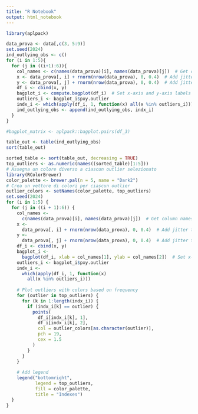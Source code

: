 ---
title: "R Notebook"
output: html_notebook
---

```{r}
library(aplpack)
```

```{r}

data_prova <- data[,c(3, 5:9)]
set.seed(2024)
ind_outlying_obs <- c()
for (i in 1:5){
  for (j in ((i+1):6)){
    col_names <- c(names(data_prova)[i], names(data_prova)[j])  # Get column names for current bagplot
    x <- data_prova[, i] + rnorm(nrow(data_prova), 0, 0.4)  # Add jitter to x-axis
    y <- data_prova[, j] + rnorm(nrow(data_prova), 0, 0.4)  # Add jitter to y-axis
    df_i <- cbind(x, y)
    bagplot_i <- compute.bagplot(df_i)  # Set x-axis and y-axis labels with column names
    outliers_i <- bagplot_i$pxy.outlier
    indx_i <- which(apply(df_i, 1, function(x) all(x %in% outliers_i)))
    ind_outlying_obs <- append(ind_outlying_obs, indx_i)
  }
}

#bagplot_matrix <- aplpack::bagplot.pairs(df_3)
```


```{r}
table_out <- table(ind_outlying_obs)
sort(table_out)
```

```{r}
sorted_table <- sort(table_out, decreasing = TRUE)
top_outliers <- as.numeric(names((sorted_table)[1:5]))
# Assegna un colore diverso a ciascun outlier selezionato
library(RColorBrewer)
color_palette <- brewer.pal(n = 5, name = "Dark2")
# Crea un vettore di colori per ciascun outlier
outlier_colors <- setNames(color_palette, top_outliers)
set.seed(2024)
for (i in 1:5) {
  for (j in ((i + 1):6)) {
    col_names <-
      c(names(data_prova)[i], names(data_prova)[j])  # Get column names for current bagplot
    x <-
      data_prova[, i] + rnorm(nrow(data_prova), 0, 0.4)  # Add jitter to x-axis
    y <-
      data_prova[, j] + rnorm(nrow(data_prova), 0, 0.4)  # Add jitter to y-axis
    df_i <- cbind(x, y)
    bagplot_i <-
      bagplot(df_i, xlab = col_names[1], ylab = col_names[2])  # Set x-axis and y-axis labels with column names
    outliers_i <- bagplot_i$pxy.outlier
    indx_i <-
      which(apply(df_i, 1, function(x)
        all(x %in% outliers_i)))
    
    # Plot outliers with colors based on frequency
    for (outlier in top_outliers) {
      for (k in 1:length(indx_i)) {
        if (indx_i[k] == outlier) {
          points(
            df_i[indx_i[k], 1],
            df_i[indx_i[k], 2],
            col = outlier_colors[as.character(outlier)],
            pch = 19,
            cex = 1.5
          )
        }
      }
    }
    
    # Add legend
    legend("bottomright",
           legend = top_outliers,
           fill = color_palette,
           title = "Indexes")
  }
}
```



